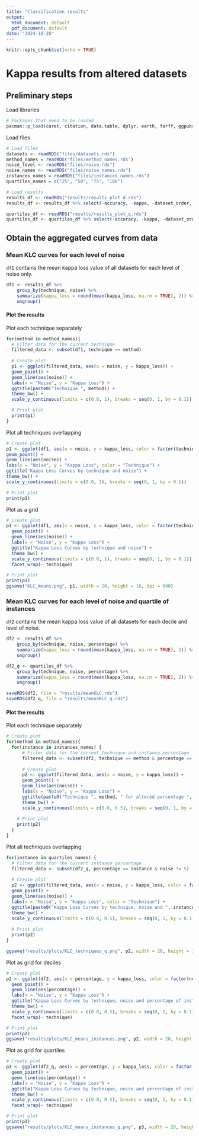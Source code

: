 ```yaml
---
title: "Classification results"
output:
  html_document: default
  pdf_document: default
date: "2024-10-28"
---
```


```r
knitr::opts_chunk$set(echo = TRUE)
```

# Kappa results from altered datasets

## Preliminary steps

Load libraries

```r
# Packages that need to be loaded
pacman::p_load(caret, citation, data.table, dplyr, earth, farff, ggpubr, ggplot2, iml, knitr, rpart, tidyverse , tidyr, xtable)

```

Load files

```r
# Load files
datasets <- readRDS("files/datasets.rds")
method_names = readRDS("files/method_names.rds")
noise_level <- readRDS("files/noise.rds")
noise_names <- readRDS("files/noise_names.rds")
instances_names = readRDS("files/instances_names.rds")
quartiles_names = c("25", "50", "75", "100")

# Load results
results_df <- readRDS("results/results_plot_d.rds")
results_df <- results_df %>% select(-accuracy, -kappa, -dataset_order, -method_order)

quartiles_df <- readRDS("results/results_plot_q.rds")
quartiles_df <- quartiles_df %>% select(-accuracy, -kappa, -dataset_order, -method_order)

```

## Obtain the aggregated curves from data

### Mean KLC curves for each level of noise

`df1` contains the mean kappa loss value of all datasets for each level of noise only.

```r
df1 <- results_df %>%
    group_by(technique, noise) %>%
    summarize(kappa_loss = round(mean(kappa_loss, na.rm = TRUE), 2)) %>%
    ungroup()

```

#### Plot the results

Plot each technique separately

```r
for(method in method_names){
  # Filter data for the current technique
  filtered_data <- subset(df1, technique == method)
  
  # Create plot
  p1 <- ggplot(filtered_data, aes(x = noise, y = kappa_loss)) +
  geom_point() +
  geom_line(aes(noise)) +
  labs(x = "Noise", y = "Kappa Loss") +
  ggtitle(paste0("Technique ", method)) +
  theme_bw() +
  scale_y_continuous(limits = c(0.0, 1), breaks = seq(0, 1, by = 0.1))

  # Print plot
  print(p1)
}

```

Plot all techniques overlapping

```r
# Create plot
p1 <- ggplot(df1, aes(x = noise, y = kappa_loss, color = factor(technique))) +
geom_point() +
geom_line(aes(noise)) +
labs(x = "Noise", y = "Kappa Loss", color = "Technique") +
ggtitle("Kappa Loss Curves by technique and noise") +
theme_bw() +
scale_y_continuous(limits = c(0.0, 1), breaks = seq(0, 1, by = 0.1))

# Print plot
print(p1)

```

Plot as a grid

```r
# Create plot
p1 <- ggplot(df1, aes(x = noise, y = kappa_loss, color = factor(technique))) +
  geom_point() +
  geom_line(aes(noise)) +
  labs(x = "Noise", y = "Kappa Loss") +
  ggtitle("Kappa Loss Curves by technique and noise") +
  theme_bw() +
  scale_y_continuous(limits = c(0.0, 1), breaks = seq(0, 1, by = 0.1)) +
  facet_wrap(~ technique)

# Print plot
print(p1)
ggsave("KLC_means.png", p1, width = 20, height = 16, dpi = 600)

```

### Mean KLC curves for each level of noise and quartile of instances

`df2` contains the mean kappa loss value of all datasets for each decile and level of noise.

```r
df2 <- results_df %>%
    group_by(technique, noise, percentage) %>%
    summarize(kappa_loss = round(mean(kappa_loss, na.rm = TRUE), 2)) %>%
    ungroup()

df2_q <- quartiles_df %>%
    group_by(technique, noise, percentage) %>%
    summarize(kappa_loss = round(mean(kappa_loss, na.rm = TRUE), 2)) %>%
    ungroup()

saveRDS(df2, file = "results/meanKLC.rds")
saveRDS(df2_q, file = "results/meanKLC_q.rds")

```

#### Plot the results

Plot each technique separately

```r
# Create plot
for(method in method_names){
  for(instance in instances_names) {
      # Filter data for the current technique and instance percentage
      filtered_data <- subset(df2, technique == method & percentage == instance)
      
      # Create plot
      p2 <- ggplot(filtered_data, aes(x = noise, y = kappa_loss)) +
      geom_point() +
      geom_line(aes(noise)) +
      labs(x = "Noise", y = "Kappa Loss") +
      ggtitle(paste0("Technique ", method, " for altered percentage ", instance)) +
      theme_bw() +
      scale_y_continuous(limits = c(0.0, 0.5), breaks = seq(0, 1, by = 0.1))
  
    # Print plot
    print(p2)
  }
}

```

Plot all techniques overlapping

```r
for(instance in quartiles_names) {
  # Filter data for the current instance percentage
  filtered_data <- subset(df2_q, percentage == instance & noise != 5)
  
  # Create plot
  p2 <- ggplot(filtered_data, aes(x = noise, y = kappa_loss, color = factor(technique))) +
  geom_point() +
  geom_line(aes(noise)) +
  labs(x = "Noise", y = "Kappa Loss", color = "Technique") +
  ggtitle(paste0("Kappa Loss Curves by technique, noise and ", instance, " % of instances altered")) +
  theme_bw() +
  scale_y_continuous(limits = c(0.0, 0.5), breaks = seq(0, 1, by = 0.1))
  
  # Print plot
  print(p2)
}

ggsave("results/plots/KLC_techniques_q.png", p2, width = 20, height = 16, dpi = 600)

```

Plot as grid for deciles

```r
# Create plot
p2 <- ggplot(df2, aes(x = percentage, y = kappa_loss, color = factor(noise))) +
  geom_point() +
  geom_line(aes(percentage)) +
  labs(x = "Noise", y = "Kappa Loss") +
  ggtitle("Kappa Loss Curves by technique, noise and percentage of instances altered") +
  theme_bw() +
  scale_y_continuous(limits = c(0.0, 0.5), breaks = seq(0, 1, by = 0.1)) +
  facet_wrap(~ technique)

# Print plot
print(p2)
ggsave("results/plots/KLC_means_instances.png", p2, width = 20, height = 16, dpi = 600)

```

Plot as grid for quartiles

```r
# Create plot
p3 <- ggplot(df2_q, aes(x = percentage, y = kappa_loss, color = factor(noise))) +
  geom_point() +
  geom_line(aes(percentage)) +
  labs(x = "Noise", y = "Kappa Loss") +
  ggtitle("Kappa Loss Curves by technique, noise and percentage of instances altered") +
  theme_bw() +
  scale_y_continuous(limits = c(0.0, 0.5), breaks = seq(0, 1, by = 0.1)) +
  facet_wrap(~ technique)

# Print plot
print(p3)
ggsave("results/plots/KLC_means_instances_q.png", p3, width = 20, height = 16, dpi = 600)
```
